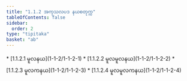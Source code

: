 ```yaml
---
title: "1.1.2 အကုသလပဒ နယစတုက္က"
tableOfContents: false
sidebar:
  order: 2
type: "tipitaka"
basket: "ab"
---
```



<DynamicBreadcrumb />



<TableOfContents>
* [1.1.2.1 မူလနယ](1-1-2/1-1-2-1)
* [1.1.2.2 မူလမူလနယ](1-1-2/1-1-2-2)
* [1.1.2.3 မူလကနယ](1-1-2/1-1-2-3)
* [1.1.2.4 မူလမူလကနယ](1-1-2/1-1-2-4)
</TableOfContents>